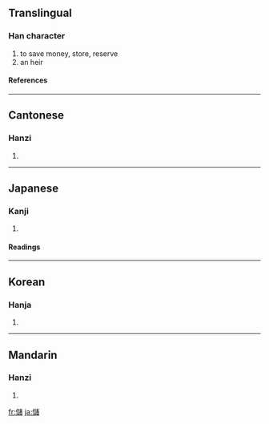 {{see|储}}

==Translingual==
===Han character===
{{Han char|rn=9|rad=人|as=16|sn=18|four=2426<sub>0</sub>|canj=人卜口日 (OYRA)}}
# to save money, store, reserve
# an heir
====References====
{{Han ref|kx=0121.200|dkj=01284|dj=0256.060|hdz=10235.090|uh=5132|ud=20786|bh=C078|bd=49272}}
----
==Cantonese==
===Hanzi===
{{yue-hanzi|jyut=|y=chyu5}}
# {{defn|Cantonese}}
----
==Japanese==
===Kanji===
{{ja-kanji|grade=|rs=人16}}
# {{defn|Japanese}}
====Readings====
{{ja-readings|on=[[ちょ]] (cho)|kun=[[そえ]] (soe), [[たくわえる]] (takuwaeru), [[もうける]] (moukeru)}}
----
==Korean==
===Hanja===
{{ko-hanja|hangeul=저|rv=jeo|mr=chŏ}}
# {{defn|Korean}}
----
==Mandarin==
===Hanzi===
{{cmn-hanzi|sim=储|pin=[[chǔ]] ([[chu3]])|wg=ch'u<sup>3</sup>}}
# {{defn|Mandarin}}

[[fr:儲]]
[[ja:儲]]